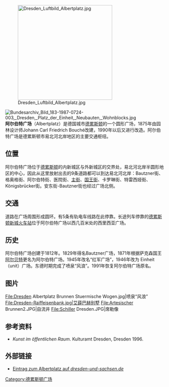 [[File:Dresden_Luftbild_Albertplatz.jpg|300px]]
<!--  [[DVB电视塔|DVB电视塔]], [[Erich_Kästner博物馆|Erich Kästner博物馆]]  -->

[[File:Bundesarchiv_Bild_183-1987-0724-003,_Dresden,_Platz_der_Einheit,_Neubauten,_Wohnblocks.jpg|thumb]]
'''阿尔伯特广场'''（Albertplatz）是德国城市[[德累斯顿|德累斯顿]]的一个圆形广场，1875年由园林设计师Johann Carl Friedrich Bouché改建，1990年以后又进行改造。阿尔伯特广场是德累斯顿市易北河北岸地区的主要交通枢纽。

== 位置 ==
阿尔伯特广场位于[[德累斯顿|德累斯顿]]的内新城区与外新城区的交界处，易北河北岸半圆形地区的中心，因此从这里放射出去的9条道路都可以到达易北河北岸：Bautzner街、格奥格街、阿尔伯特街、医院街、[[主街_(德累斯顿)|主街]]、[[国王街_(德累斯顿)|国王街]]、卡罗琳街、特雷西娅街、Königsbrücker街。安东街-Bautzner街也经过广场北侧。

== 交通 ==
道路在广场周围形成圆环。有5条有轨电车线路在此停靠。长途列车停靠的[[德累斯顿新城火车站|德累斯顿新城火车站]]位于阿尔伯特广场以西几百米处的西里西亚广场。

== 历史 ==
阿尔伯特广场创建于1812年。1829年得名Bautzner广场，1871年根据萨克森国王[[阿尔贝特_(萨克森)|阿尔贝特]]更名为阿尔伯特广场。1945年改名“红军广场”，1946年改为 Einheit（unit）广场。东德时期完成了喷泉“风浪”。1991年恢复阿尔伯特广场原名。

== 图片 ==
<gallery>
File:Dresden Albertplatz Brunnen Stuermische Wogen.jpg|喷泉“风浪”
File:Dresden-Raiffeisenbank.jpg|艾薛巴赫别墅
File:Artesischer Brunnen2.JPG|自流井
File:Schiller Dresden.JPG|席勒像
</gallery>

== 参考资料 ==
*''Kunst im öffentlichen Raum''. Kulturamt Dresden, Dresden 1996.

== 外部链接 ==
{{Commonscat|Albertplatz}}
* [https://web.archive.org/web/20070501051406/http://www.dresden-und-sachsen.de/dresden/albertplatz.htm Eintrag zum Albertplatz auf ''dresden-und-sachsen.de'']

[[Category:德累斯顿广场|Category:德累斯顿广场]]